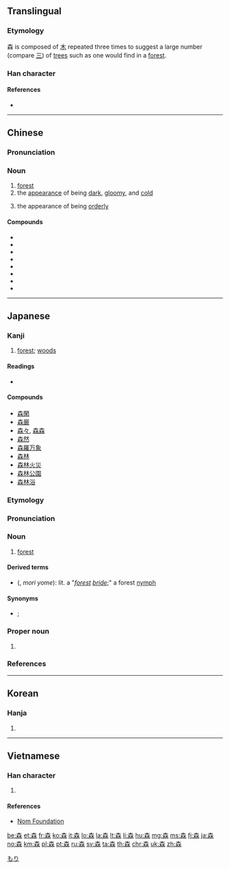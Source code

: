 ==Translingual==
{{stroke order|strokes=12}}

===Etymology===
森 is composed of [[木]] repeated three times to suggest a large number (compare [[三]]) of [[trees]] such as one would find in a [[forest]].

===Han character===
{{Han char|rn=75|rad=木|as=08|sn=12|four=40994|canj=DDD|ids=⿱木林}}

====References====
* {{Han ref|kx=0534.110|dkj=14974|dj=0922.080|hdz=21226.020|uh=68EE|ud=26862|bh=B4CB|bd=46283}}

----

==Chinese==
{{zh-forms}}

===Pronunciation===
{{zh-pron
|m=sēn
|c=sam1
|mc=y
|oc=y
|ma=
|cat=n
}}

===Noun===
{{zh-noun}}

# [[forest]]
# the [[appearance]] of being [[dark]], [[gloomy]], and [[cold]]
#: {{zh-l|陰森}}
# the appearance of being [[orderly]]
#: {{zh-l|森嚴}}

====Compounds====
* {{zh-l|森冷}}
* {{zh-l|森林}}
* {{zh-l|森羅殿}}
* {{zh-l|森羅萬象}}
* {{zh-l|森然}}
* {{zh-l|森森}}
* {{zh-l|森嚴}}
* {{zh-l|森鬱}}

----

==Japanese==

===Kanji===
{{ja-kanji|grade=1|rs=木08}}

# [[forest]]; [[woods]]

====Readings====
* {{ja-readings
|goon=[[しん]] (shin)
|kanon=[[しん]] (shin)
|kun=[[もり]] (mori)|nanori=[[しげ]] (shige), [[しげる]] (shigeru), [[もり]] (mori)}}

====Compounds====
* [[森閑]]
* [[森厳]]
* [[森々]], [[森森]]
* [[森然]]
* [[森羅万象]]
* [[森林]]
* [[森林火災]]
* [[森林公園]]
* [[森林浴]]

===Etymology===
{{ja-kanjitab|もり|yomi=k}}
{{rfe|lang=ja}}

===Pronunciation===
{{ja-pron|もり|acc=h|acc_ref=NHK|y=k}}

===Noun===
{{ja-noun|もり}}

# [[forest]] {{gloss|dense collection of trees}}

====Derived terms====
* {{l|ja|森嫁}} ({{l|ja|もりよめ}}, ''mori yome''): lit. a "''[[forest]] [[bride]]'';" a forest [[nymph]]

====Synonyms====
* {{l|ja|林}}; {{l|ja|杜}}
[[Category:ja:Forests|もり]]

===Proper noun===
{{ja-pos|proper|もり}}

# {{surname|lang=ja|sort=もり}}

===References===
<references/>

----

==Korean==

===Hanja===
{{ko-hanja|hangeul=삼|eumhun=숲|rv=sam|mr=sam|y=sam}}

# {{defn|lang=ko|sort=木08}}

----

==Vietnamese==

===Han character===
{{vi-hantu|[[chùm]], [[dụm]], [[sâm]], [[sum]], [[sùm]], [[xúm]], [[dâm]], [[dúm]], [[râm]], [[xum]], [[xùm]], [[hồng]], [[dũng]]|rs=木08}}

# {{defn|lang=vi|sort=木08}}

====References====
* [http://nomfoundation.org/common/nom_details.php?codepoint=68ee Nom Foundation]

[[be:森]]
[[et:森]]
[[fr:森]]
[[ko:森]]
[[it:森]]
[[lo:森]]
[[la:森]]
[[lt:森]]
[[li:森]]
[[hu:森]]
[[mg:森]]
[[ms:森]]
[[fj:森]]
[[ja:森]]
[[no:森]]
[[km:森]]
[[pl:森]]
[[pt:森]]
[[ru:森]]
[[sv:森]]
[[ta:森]]
[[th:森]]
[[chr:森]]
[[uk:森]]
[[zh:森]]
